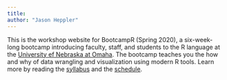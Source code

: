 ```yaml
---
title: 
author: "Jason Heppler"
---
```


[^courseinfo]: {-}
  `r blogdown::shortcode("courseinfo")`

This is the workshop website for BootcampR (Spring 2020), a six-week-long bootcamp introducing faculty, staff, and students to the R language at the [University ef Nebraska at Omaha](https://unomaha.edu). The bootcamp teaches you the how and why of data wrangling and visualization using modern R tools. Learn more by reading the [syllabus](syllabus/) and the [schedule](schedule/).
